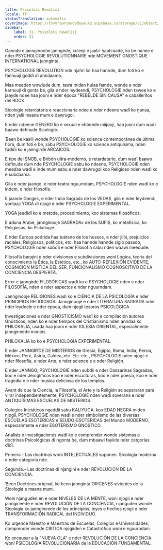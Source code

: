 ```yaml
---
title: Psisolosi Rewolisi
locale: ff
statusTranslation: automatic
coverImage: https://lhvmrqwrcowdvduuaukz.supabase.co/storage/v1/object/public/strapi-uploads/small_cover-educacion-fundamental.webp-2d51a7828a2b1309555be27f7e2a61a0.webp
sidebar:
    label: 31. Psisolosi Rewolisi
    order: 31
---
```

Ganndo e jannginooɓe janngirɗe, koleeji e jaaɓi-haatiraaɗe, ko ɓe nanee e nder PSYCHOLOGIE REVOLUTIONNAIRE nde MOVEMENT GNOSTIQUE INTERNATIONAL jannginta.

PSYCHOLOGIE REVOLUTION nde njahri ko haa hannde, ɗum foti ko e fannuuji goɗɗi ɗi anndaama.

Maa meeɗen wowlude ɗum, tawa miɗen hulaa famde, wonde e nder karnuuji ɗi gonta ɓe, gila e nder leyɗeendi, PSYCHOLOGIE nden tawee ko e jaayɗe ndee haa jooni e nder época "REBELDE SIN CAUSA" e caballeritos del ROCK.

Sicologie retardataria e reaccionaria ndee e nder ndeene waɗi ko ŋanaa, nden yelii maana mum e dawrugol.

E nder ndeene GENERO ko e sexual e eɓɓeede miijooji, haa jooni ɗum waɗi ɓaawo definude Sicologie.

Ɓeen ɓe kaalii wonde PSYCHOLOGIE ko science contemporánea de última hora, ɗum foti e ɓe, sabu PSYCHOLOGIE ko science antiquísima, nden fuɗɗii ko e janngirɗe ARCAICOS.

E tipe del SNOB, e Bribón ultra-moderno, e retardatario, ɗum waɗi ɓaawo definude ɗum nde PSYCHOLOGIE sabu ko ndeene, PSYCHOLOGIE nden meeɗaa waɗi e inde mum sabu e nder dawrugol koo Religioso nden waɗi ko e suɓɗaama.

Gila e nder jaango, e nder teatra nguurndam, PSYCHOLOGIE nden waɗi ko e indem, e nder filosofía.

E jaande Ganges, e nder India Sagrada de los VEDAS, gila e nder leyɗeendi, yontaaji YOGA ɗi njogii e nder PSYCHOLOGIE EXPERIMENTAL.

YOGA jeeɗiɗi ko e metode, procedimiento, koo sistemas filosóficos.

E aduna Árabe, jannginooje SAGRADA» de los SUFIS, ko metafísica, ko Religiosas, ko Psikologie.

E nder Europa podrida haa tuétano de los huesos, e nder jiiɓi, prejuicios raciales, Religiosos, políticos, etc. haa hannde hannde siglo pasado, PSYCHOLOGIE nden suɓɗii e nder Filosofía sabu nden waawi meeɗude.

Filosofía ɓaŋŋini e nder divisiones e subdivisiones woni Lógica, teoría del conocimiento la Ética, la Estética, etc., ko AUTO-REFLEXIÓN EVIDENTE, COGNICIÓN MÍSTICA DEL SER, FUNCIONALISMO COGNOSCITIVO DE LA CONCIENCIA DESPIERTA.

Error e janngirɗe FILOSÓFICAS waɗi ko e PSYCHOLOGIE nden e nder FILOSOFÍA, nden e nder aspectos e nder nguurndam.

Jannginooje RELIGIONES waɗi ko e CIENCIA DE LA PSICOLOGÍA e nder PRINCIPIOS RELIGIOSOS. Jannginooje e nder LITERATURA SAGRADA nder nder leyɗeele e nder época, ɗum njogii tesoros PSICOLÓGICA

Investigaciones e nder GNOSTICISMO waɗi ko e compilación autores Gnósticos, nden ko e nder tiempos del Cristianismo nden anndaa ko PHILOKALIA, usada haa jooni e nder IGLESIA ORIENTAL, especialmente janngineede monjes.

PHILOKALIA ko ko e PSYCHOLOGÍA EXPERIMENTAL.

E nder JANNGIRƊE DE MISTERIOS de Grecia, Egipto, Roma, India, Persia, México, Perú, Asiría, Caldea, etc. Etc. etc., PSYCHOLOGIE nden njogii e nder filosofía, e nder Arte, e nder science e e nder Religión.

E nder JANNGO, PSYCHOLOGIE nden suɓɗii e nder Danzarinas Sagradas, koo e nder Jeroglíficos koo e nder esculturas, koo e nder poesía, koo e nder tragedia e e nder musica deliciosa de los templos.

Avant de que la Ciencia, la Filosofía, el Arte y la Religión se separaran para virar independientemente, PSYCHOLOGIE nden waɗi soverana e nder ANTIQUÍSIMAS ESCUELAS DE MISTERIOS.

Colegios Iniciáticos ngaddii sabu KALIYUGA, koo EDAD NEGRA miɗen njogii, PSYCHOLOGIE nden waɗi e nder simbolismo de las diversas ESCUELAS ESOTÉRICAS e SEUDO-ESOTERICAS del Mundo MODERNO, especialmente e nder ESOTERISMO GNÓSTICO.

Analisis e investigaciones waɗi ko e comprender wonde sistemas e doctrinas Psicológicas ɗi ngonta ɓe, ɗum mbaawi fayiide nder catgorías ɗiɗi.

Primera.- Las doctrinas woni INTELECTUALES suponen. Sicología moderna e nder categoría nde.

Segunda.- Las doctrinas ɗi njangini e nder REVOLUCIÓN DE LA CONCIENCIA.

Ɓeen Doctrines original, ko ɓeen jannginta ORIGENES vivientes de la Sicología e maana mum.

Woni njanguɗen en e nder NIVELES DE LA MENTE, woni njogii e nder janngineede e nder REVOLUCIÓN DE LA CONCIENCIA, njanguɗen wonde Sicología ko janngineede de los principios, leyes e hechos njogii e nder TRANSFORMACIÓN RADICAL del INDIVIDUO.

Ko urgence Maestro e Maestras de Escuelas, Colegios e Universidades, comprender wonde CRITICA njogiiɗen e Catastrófico woni e nguurndam.

Ko encausar a la "NUEVA OLA" e nder REVOLUCIÓN DE LA CONCIENCIA woni PSICOLOGÍA REVOLUCIONARIA de la EDUCACIÓN FUNDAMENTAL.

